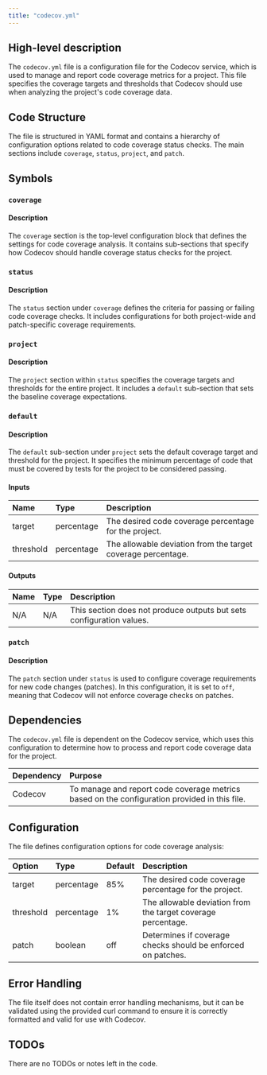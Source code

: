```yaml
---
title: "codecov.yml"
---
```


## High-level description
The `codecov.yml` file is a configuration file for the Codecov service, which is used to manage and report code coverage metrics for a project. This file specifies the coverage targets and thresholds that Codecov should use when analyzing the project's code coverage data.

## Code Structure
The file is structured in YAML format and contains a hierarchy of configuration options related to code coverage status checks. The main sections include `coverage`, `status`, `project`, and `patch`.

## Symbols

### `coverage`
#### Description
The `coverage` section is the top-level configuration block that defines the settings for code coverage analysis. It contains sub-sections that specify how Codecov should handle coverage status checks for the project.

### `status`
#### Description
The `status` section under `coverage` defines the criteria for passing or failing code coverage checks. It includes configurations for both project-wide and patch-specific coverage requirements.

### `project`
#### Description
The `project` section within `status` specifies the coverage targets and thresholds for the entire project. It includes a `default` sub-section that sets the baseline coverage expectations.

### `default`
#### Description
The `default` sub-section under `project` sets the default coverage target and threshold for the project. It specifies the minimum percentage of code that must be covered by tests for the project to be considered passing.

#### Inputs
| Name | Type | Description |
|:-----|:-----|:------------|
| target | percentage | The desired code coverage percentage for the project. |
| threshold | percentage | The allowable deviation from the target coverage percentage. |

#### Outputs
| Name | Type | Description |
|:-----|:-----|:------------|
| N/A | N/A | This section does not produce outputs but sets configuration values. |

### `patch`
#### Description
The `patch` section under `status` is used to configure coverage requirements for new code changes (patches). In this configuration, it is set to `off`, meaning that Codecov will not enforce coverage checks on patches.

## Dependencies
The `codecov.yml` file is dependent on the Codecov service, which uses this configuration to determine how to process and report code coverage data for the project.

| Dependency | Purpose |
|:-----------|:--------|
| Codecov | To manage and report code coverage metrics based on the configuration provided in this file. |

## Configuration
The file defines configuration options for code coverage analysis:

| Option | Type | Default | Description |
|:-------|:-----|:--------|:------------|
| target | percentage | 85% | The desired code coverage percentage for the project. |
| threshold | percentage | 1% | The allowable deviation from the target coverage percentage. |
| patch | boolean | off | Determines if coverage checks should be enforced on patches. |

## Error Handling
The file itself does not contain error handling mechanisms, but it can be validated using the provided curl command to ensure it is correctly formatted and valid for use with Codecov.

## TODOs
There are no TODOs or notes left in the code.